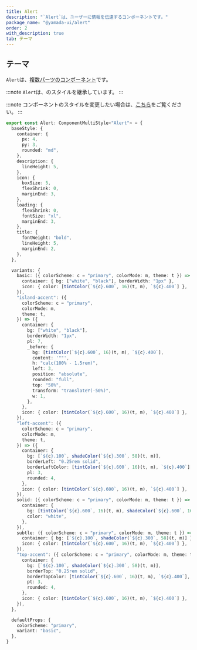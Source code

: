 ```yaml
---
title: Alert
description: "`Alert`は、ユーザーに情報を伝達するコンポーネントです。"
package_name: "@yamada-ui/alert"
order: 2
with_description: true
tab: テーマ
---
```


## テーマ

`Alert`は、[複数パーツのコンポーネント](/styled-system/theming/component-styles#複数パーツのコンポーネント)です。

:::note
`Alert`は、のスタイルを継承しています。
:::

:::note
コンポーネントのスタイルを変更したい場合は、[こちら](/styled-system/theming/customize-theme#コンポーネントのスタイルを変更する)をご覧ください。
:::

```ts
export const Alert: ComponentMultiStyle<"Alert"> = {
  baseStyle: {
    container: {
      px: 4,
      py: 3,
      rounded: "md",
    },
    description: {
      lineHeight: 5,
    },
    icon: {
      boxSize: 5,
      flexShrink: 0,
      marginEnd: 3,
    },
    loading: {
      flexShrink: 0,
      fontSize: "xl",
      marginEnd: 3,
    },
    title: {
      fontWeight: "bold",
      lineHeight: 5,
      marginEnd: 2,
    },
  },

  variants: {
    basic: ({ colorScheme: c = "primary", colorMode: m, theme: t }) => ({
      container: { bg: ["white", "black"], borderWidth: "1px" },
      icon: { color: [tintColor(`${c}.600`, 16)(t, m), `${c}.400`] },
    }),
    "island-accent": ({
      colorScheme: c = "primary",
      colorMode: m,
      theme: t,
    }) => ({
      container: {
        bg: ["white", "black"],
        borderWidth: "1px",
        pl: 7,
        _before: {
          bg: [tintColor(`${c}.600`, 16)(t, m), `${c}.400`],
          content: '""',
          h: "calc(100% - 1.5rem)",
          left: 3,
          position: "absolute",
          rounded: "full",
          top: "50%",
          transform: "translateY(-50%)",
          w: 1,
        },
      },
      icon: { color: [tintColor(`${c}.600`, 16)(t, m), `${c}.400`] },
    }),
    "left-accent": ({
      colorScheme: c = "primary",
      colorMode: m,
      theme: t,
    }) => ({
      container: {
        bg: [`${c}.100`, shadeColor(`${c}.300`, 58)(t, m)],
        borderLeft: "0.25rem solid",
        borderLeftColor: [tintColor(`${c}.600`, 16)(t, m), `${c}.400`],
        pl: 3,
        rounded: 4,
      },
      icon: { color: [tintColor(`${c}.600`, 16)(t, m), `${c}.400`] },
    }),
    solid: ({ colorScheme: c = "primary", colorMode: m, theme: t }) => ({
      container: {
        bg: [tintColor(`${c}.600`, 16)(t, m), shadeColor(`${c}.600`, 16)(t, m)],
        color: "white",
      },
    }),
    subtle: ({ colorScheme: c = "primary", colorMode: m, theme: t }) => ({
      container: { bg: [`${c}.100`, shadeColor(`${c}.300`, 58)(t, m)] },
      icon: { color: [tintColor(`${c}.600`, 16)(t, m), `${c}.400`] },
    }),
    "top-accent": ({ colorScheme: c = "primary", colorMode: m, theme: t }) => ({
      container: {
        bg: [`${c}.100`, shadeColor(`${c}.300`, 58)(t, m)],
        borderTop: "0.25rem solid",
        borderTopColor: [tintColor(`${c}.600`, 16)(t, m), `${c}.400`],
        pt: 3,
        rounded: 4,
      },
      icon: { color: [tintColor(`${c}.600`, 16)(t, m), `${c}.400`] },
    }),
  },

  defaultProps: {
    colorScheme: "primary",
    variant: "basic",
  },
}
```

